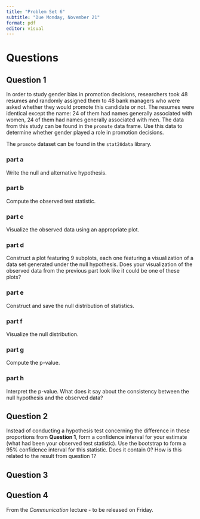 ```yaml
---
title: "Problem Set 6"
subtitle: "Due Monday, November 21"
format: pdf
editor: visual
---
```


# Questions

## Question 1

In order to study gender bias in promotion decisions, researchers took 48 resumes and randomly assigned them to 48 bank managers who were asked whether they would promote this candidate or not. The resumes were identical except the name: 24 of them had names generally associated with women, 24 of them had names generally associated with men. The data from this study can be found in the `promote` data frame. Use this data to determine whether gender played a role in promotion decisions.

The `promote` dataset can be found in the `stat20data` library.

### part a

Write the null and alternative hypothesis.

### part b

Compute the observed test statistic.

### part c

Visualize the observed data using an appropriate plot.

### part d

Construct a plot featuring 9 subplots, each one featuring a visualization of a data set generated under the null hypothesis. Does your visualization of the observed data from the previous part look like it could be one of these plots?

### part e

Construct and save the null distribution of statistics.

### part f

Visualize the null distribution.

### part g

Compute the p-value.

### part h

Interpret the p-value. What does it say about the consistency between the null hypothesis and the observed data?

## Question 2

Instead of conducting a hypothesis test concerning the difference in these proportions from **Question 1**, form a confidence interval for your estimate (what had been your observed test statistic). Use the bootstrap to form a 95% confidence interval for this statistic. Does it contain 0? How is this related to the result from question 1?

## Question 3


## Question 4

From the *Communication* lecture - to be released on Friday.



